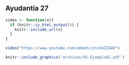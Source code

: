 
## Ayudantía 27

```r
video <- function(x){
  if (knitr::is_html_output()) {
    knitr::include_url(x)
  }
}

```



```r
video("https://www.youtube.com/embed/zznckkZZGA0")
```



```r
knitr::include_graphics('archivos/02-Ejemplo01.pdf')
```


